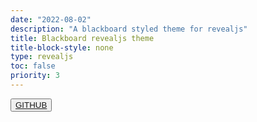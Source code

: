 ```yaml
---
date: "2022-08-02"
description: "A blackboard styled theme for revealjs"
title: Blackboard revealjs theme  
title-block-style: none
type: revealjs
toc: false
priority: 3
---
```


<button type="button" class="btn btn-outline-success"><a href="https://github.com/schochastics/quarto-blackboard-theme">GITHUB</a></button>
<br>
